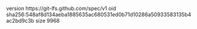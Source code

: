 version https://git-lfs.github.com/spec/v1
oid sha256:548af8d134aeba1885635ac680531ed0b71d10286a50933583135b4ac2bd9c3b
size 9968
